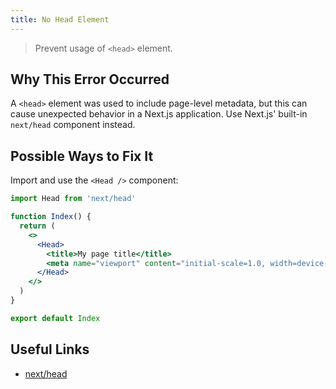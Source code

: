 ```yaml
---
title: No Head Element
---
```


> Prevent usage of `<head>` element.

## Why This Error Occurred

A `<head>` element was used to include page-level metadata, but this can cause unexpected behavior in a Next.js application. Use Next.js' built-in `next/head` component instead.

## Possible Ways to Fix It

Import and use the `<Head />` component:

```jsx filename="pages/index.js"
import Head from 'next/head'

function Index() {
  return (
    <>
      <Head>
        <title>My page title</title>
        <meta name="viewport" content="initial-scale=1.0, width=device-width" />
      </Head>
    </>
  )
}

export default Index
```

## Useful Links

- [next/head](/docs/pages/api-reference/components/head)
